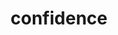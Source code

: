 ---
slug: confidence
link: /projects/confidence/
category: 'projects'
title: confidence
publicData: Sep 11th 2020
pagesCount: 2
pages: 
    - page:
        - image: ../../assets/images/projects/project-390-confidence/confidence-0.jpg
        - title: Главная,
    - page:
        - image: ../../assets/images/projects/project-390-confidence/confidence-1.jpg
        - title: Логин
sortIdx: 390
---